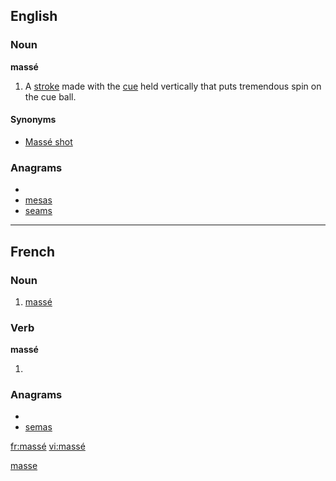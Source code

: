{{also|masse|Masse|Maße|mäße}}
==English==

===Noun===
'''massé'''

# {{billiards}} A [[stroke]] made with the [[cue]] held vertically that puts tremendous spin on the cue ball.

====Synonyms====
* [[Massé shot]]

===Anagrams===
* {{alphagram|aemss}}
* [[mesas#English|mesas]]
* [[seams#English|seams]]

[[Category:English words spelled with diacritics|masse]]

----

==French==

===Noun===
{{fr-noun|m}}

# {{billiards|lang=fr}} [[massé#English|massé]]

===Verb===
'''massé'''

# {{past participle of|[[masser#French|masser]]|lang=French}}

===Anagrams===
* {{alphagram|aemss}}
* [[semas#French|semas]]

[[fr:massé]]
[[vi:massé]]